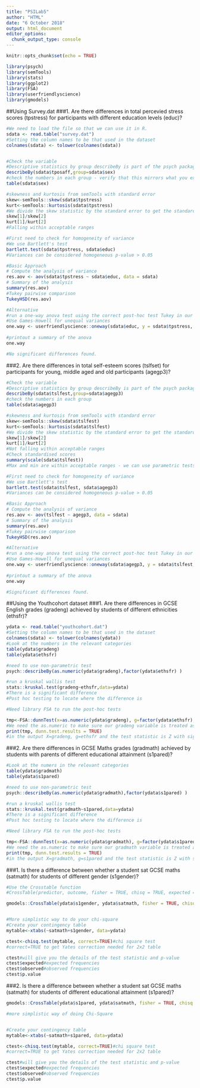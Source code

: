 ---
title: "PSILab5"
author: "HTML"
date: "6 October 2018"
output: html_document
editor_options: 
  chunk_output_type: console
---

```{r setup, include=FALSE}
knitr::opts_chunk$set(echo = TRUE)
```
```{r}
library(psych)
library(semTools)
library(stats)
library(ggplot2)
library(FSA)
library(userfriendlyscience) 
library(gmodels)
```



##Using Survey.dat
###1.	Are there differences in total percevied stress scores (tpstress) for participants with different education levels (educ)?

```{r}

#We need to load the file so that we can use it in R.
sdata <- read.table("survey.dat")
#Setting the column names to be that used in the dataset
colnames(sdata) <- tolower(colnames(sdata))


#Check the variable
#Descriptive statistics by group describeBy is part of the psych package so you need to use it
describeBy(sdata$tposaff,group=sdata$sex)
#check the numbers in each group - verify that this mirrors what you expect
table(sdata$sex)

#skewness and kurtosis from semTools with standard error 
skew<-semTools::skew(sdata$tpstress)
kurt<-semTools::kurtosis(sdata$tpstress)
#We divide the skew statistic by the standard error to get the standardised score
skew[1]/skew[2]
kurt[1]/kurt[2]
#Falling within acceptable ranges

#First need to check for homogeneity of variance
#We use Bartlett's test 
bartlett.test(sdata$tpstress, sdata$educ)
#Variances can be considered homogeneous p-value > 0.05

#Basic Approach
# Compute the analysis of variance
res.aov <- aov(sdata$tpstress ~ sdata$educ, data = sdata)
# Summary of the analysis
summary(res.aov)
#Tukey pairwise comparison
TukeyHSD(res.aov)

#Alternative
#run a one-way anova test using the correct post-hoc test Tukey in our case
#Use Games-Howell for unequal variances
one.way <- userfriendlyscience::oneway(sdata$educ, y = sdata$tpstress, posthoc = 'Tukey') 
 
#printout a summary of the anova 
one.way 

#No significant differences found.
```
###2.	Are there differences in total self-esteem scores  (tslfset) for participants for young, middle aged and old participants (agegp3)?
```{r}
#Check the variable
#Descriptive statistics by group describeBy is part of the psych package so you need to use it
describeBy(sdata$tslfest,group=sdata$agegp3)
#check the numbers in each group
table(sdata$agegp3)

#skewness and kurtosis from semTools with standard error 
skew<-semTools::skew(sdata$tslfest)
kurt<-semTools::kurtosis(sdata$tslfest)
#We divide the skew statistic by the standard error to get the standardised score
skew[1]/skew[2]
kurt[1]/kurt[2]
#Not falling within acceptable ranges
#Check standardised scores
summary(scale(sdata$tslfest))
#Max and min are within acceptable ranges - we can use parametric tests

#First need to check for homogeneity of variance
#We use Bartlett's test 
bartlett.test(sdata$tslfest, sdata$agegp3)
#Variances can be considered homogeneous p-value > 0.05

#Basic Approach
# Compute the analysis of variance
res.aov <- aov(tslfest ~ agegp3, data = sdata)
# Summary of the analysis
summary(res.aov)
#Tukey pairwise comparison
TukeyHSD(res.aov)

#Alternative
#run a one-way anova test using the correct post-hoc test Tukey in our case
#Use Games-Howell for unequal variances
one.way <- userfriendlyscience::oneway(sdata$agegp3, y = sdata$tslfest, posthoc = 'Tukey') 
 
#printout a summary of the anova 
one.way 

#Significant differences found. 
```

##Using the Youthcohort dataset 
###1.	Are there differences in GCSE English grades  (gradeng) achieved by students of different ethnicities (ethsfr)?
```{r}
ydata <- read.table("youthcohort.dat")
#Setting the column names to be that used in the dataset
colnames(sdata) <- tolower(colnames(ydata))
#Look at the numbers in the relevant categories
table(ydata$gradeng)
table(ydata$ethsfr)

#need to use non-parametric test
psych::describeBy(as.numeric(ydata$gradeng),factor(ydata$ethsfr) )

#run a kruskal wallis test
stats::kruskal.test(gradeng~ethsfr,data=ydata)
#There is a significant difference
#Post hoc testing to locate where the difference is

#Need library FSA to run the post-hoc tests

tmp<-FSA::dunnTest(x=as.numeric(ydata$gradeng), g=factor(ydata$ethsfr), method="bonferroni") 
#We need the as.numeric to make sure our gradeng variable is treated as a numeric variable and we are using the numerical categories for ethsfr so we use the factors
print(tmp, dunn.test.results = TRUE)
#in the output X=gradeng, g=ethsfr and the test statistic is Z with significance shown underneath
```
###2.	Are there differences in GCSE Maths grades (gradmath) achieved by students with parents of different educational attainment (s1pared)?
```{r}
#Look at the numers in the relevant categories
table(ydata$gradmath)
table(ydata$s1pared)

#need to use non-parametric test
psych::describeBy(as.numeric(ydata$gradmath),factor(ydata$s1pared) )

#run a kruskal wallis test
stats::kruskal.test(gradmath~s1pared,data=ydata)
#There is a significant difference
#Post hoc testing to locate where the difference is

#Need library FSA to run the post-hoc tests

tmp<-FSA::dunnTest(x=as.numeric(ydata$gradmath), g=factor(ydata$s1pared), method="bonferroni") 
#We need the as.numeric to make sure our gradmath variable is treated as a numeric variable and we are using the numerical categories for s1pared so we use the factors
print(tmp, dunn.test.results = TRUE)
#in the output X=gradmath, g=s1pared and the test statistic is Z with significance shown underneath
```
###1.	Is there a difference between whether a student sat GCSE maths (satmath) for students of different gender (s1gender)?

```{r}

#Use the Crosstable function
#CrossTable(predictor, outcome, fisher = TRUE, chisq = TRUE, expected = TRUE)

gmodels::CrossTable(ydata$s1gender, ydata$satmath, fisher = TRUE, chisq = TRUE, expected = TRUE, sresid = TRUE, format = "SPSS")


#More simplistic way to do your chi-square
#Create your contingency table
mytable<-xtabs(~satmath+s1gender, data=ydata)

ctest<-chisq.test(mytable, correct=TRUE)#chi square test
#correct=TRUE to get Yates correction needed for 2x2 table

ctest#will give you the details of the test statistic and p-value
ctest$expected#expected frequencies
ctest$observed#observed frequencies
ctest$p.value
```

###2.	Is there a difference between whether a student sat GCSE maths (satmath) for students of different educational attainment (s1pared)?
```{r}

gmodels::CrossTable(ydata$s1pared, ydata$satmath, fisher = TRUE, chisq = TRUE, expected = TRUE, sresid = TRUE, format = "SPSS")

#more simplistic way of doing Chi-Square


#Create your contingency table
mytable<-xtabs(~satmath+s1pared, data=ydata)

ctest<-chisq.test(mytable, correct=TRUE)#chi square test
#correct=TRUE to get Yates correction needed for 2x2 table

ctest#will give you the details of the test statistic and p-value
ctest$expected#expected frequencies
ctest$observed#observed frequencies
ctest$p.value
```



